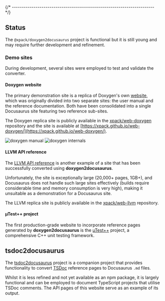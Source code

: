 {/* ------------------------------------------------------------------------ */}

## Status

The `@xpack/doxygen2docusaurus` project is functional but it is still young and may require further development and refinement.

### Demo sites

During development, several sites were employed to test and validate the converter.

#### Doxygen website

The primary demonstration site is a replica of Doxygen's own [website](https://doxygen.nl/), which was originally divided into two separate sites: the user manual and the reference documentation. Both have been consolidated into a single Docusaurus site featuring two reference sub-sites.

The Doxygen replica site is publicly available in the [xpack/web-doxygen](https://github.com/xpack/web-doxygen) repository and the site is available at [https://xpack.github.io/web-doxygen/](https://xpack.github.io/web-doxygen/).

![doxygen manual](/assets/images/doxygen-manual.png)
![doxygen internals](/assets/images/doxygen-internals.png)

#### LLVM API reference

The [LLVM API reference](https://llvm.org/doxygen/) is another example of a site that has been successfully converted using **doxygen2docusaurus**.

Unfortunately, the site is exceptionally large (20,000+ pages, 1GB+), and Docusaurus does not handle such large sites effectively (builds require considerable time and memory consumption is very high), making it unsuitable as a demonstration for a Docusaurus site.

The LLVM replica site is publicly available in the [xpack/web-llvm](https://github.com/xpack/web-llvm) repository.

#### µTest++ project

The first production-grade website to incorporate reference pages generated by **doxygen2docusaurus** is the [µTest++](https://micro-os-plus.github.io/micro-test-plus-xpack) project, a comprehensive C++ unit testing framework.

## tsdoc2docusaurus

The [tsdoc2docusaurus](https://github.com/xpack/tsdoc2docusaurus-cli-ts) project is a companion project that provides functionality to convert [TSDoc](https://tsdoc.org/) reference pages to Docusaurus `.md` files.

Whilst it is less refined and not yet available as an npm package, it is largely functional and can be employed to document TypeScript projects that utilise TSDoc comments. The API pages of this website serve as an example of its output.
